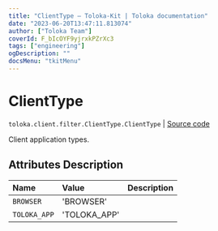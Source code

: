 ```yaml
---
title: "ClientType — Toloka-Kit | Toloka documentation"
date: "2023-06-20T13:47:11.813074"
author: ["Toloka Team"]
coverId: F_bIcOYF9yjrxkPZrXc3
tags: ["engineering"]
ogDescription: ""
docsMenu: "tkitMenu"
---
```


# ClientType

`toloka.client.filter.ClientType.ClientType` | [Source code](https://github.com/Toloka/toloka-kit/blob/v1.2.0/src/client/filter.py#L542)

Client application types.

## Attributes Description

| Name | Value | Description |
| :------| :-----------| :----------| 
`BROWSER`|'BROWSER'|
`TOLOKA_APP`|'TOLOKA_APP'|
